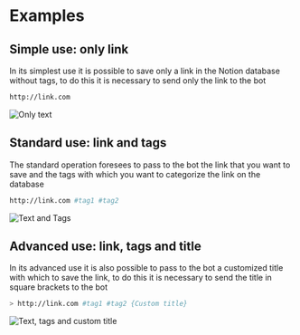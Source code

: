 # Examples

## Simple use: only link

In its simplest use it is possible to save only a link in the Notion database without tags, to do this it is necessary to send only the link to the bot

```bash
http://link.com
```

![Only text](images/examples/only-text.jpg "Only text")

## Standard use: link and tags

The standard operation foresees to pass to the bot the link that you want to save and the tags with which you want to categorize the link on the database

```bash
http://link.com #tag1 #tag2
```

![Text and Tags](images/examples/text-tags.jpg "Text and Tags")

## Advanced use: link, tags and title

In its advanced use it is also possible to pass to the bot a customized title with which to save the link, to do this it is necessary to send the title in square brackets to the bot

```bash
> http://link.com #tag1 #tag2 {Custom title}
```

![Text, tags and custom title](images/examples/text-tags-title.jpg "Text, tags and custom title")